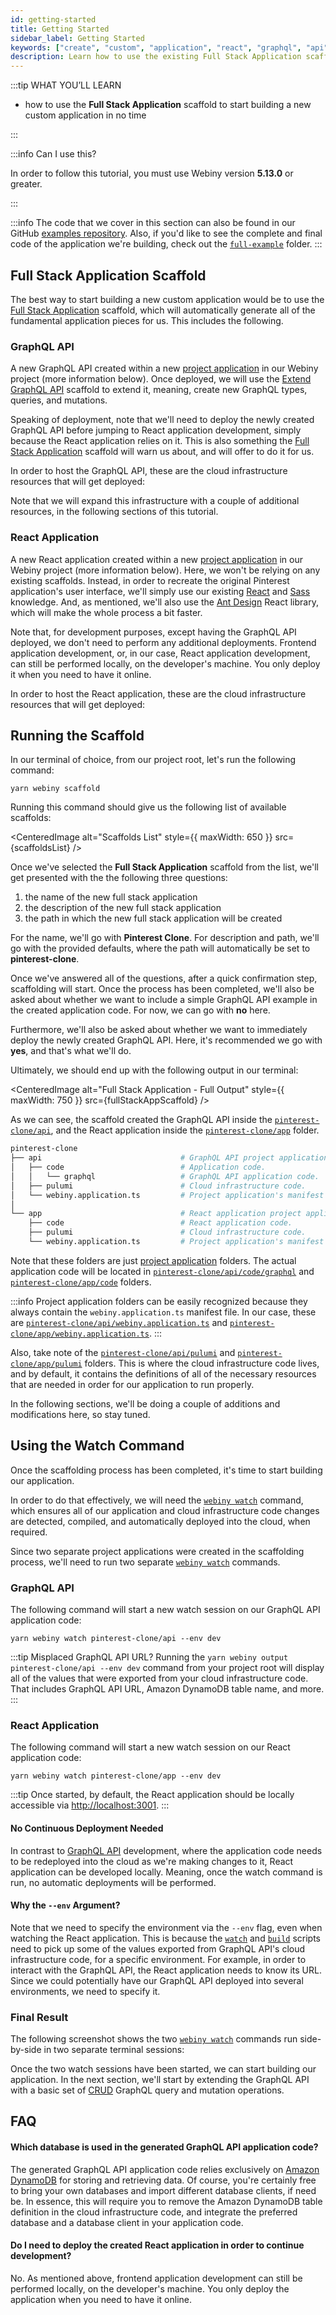 ```yaml
---
id: getting-started
title: Getting Started
sidebar_label: Getting Started
keywords: ["create", "custom", "application", "react", "graphql", "api", "scaffolding"]
description: Learn how to use the existing Full Stack Application scaffold in order to start building your first custom Webiny application.
---
```




:::tip WHAT YOU’LL LEARN

- how to use the **Full Stack Application** scaffold to start building a new custom application in no time

:::

:::info Can I use this?

In order to follow this tutorial, you must use Webiny version **5.13.0** or greater.

:::

:::info
The code that we cover in this section can also be found in our GitHub [examples repository](https://github.com/webiny/webiny-examples/tree/master/create-custom-application/02-getting-started). Also, if you'd like to see the complete and final code of the application we're building, check out the [`full-example`](https://github.com/webiny/webiny-examples/tree/master/create-custom-application/full-example) folder.
:::

## Full Stack Application Scaffold

The best way to start building a new custom application would be to use the [Full Stack Application](/docs/how-to-guides/scaffolding/full-stack-application) scaffold, which will automatically generate all of the fundamental application pieces for us. This includes the following.

### GraphQL API

A new GraphQL API created within a new [project application](/docs/key-topics/project-organization/project-applications-and-packages) in our Webiny project (more information below). Once deployed, we will use the [Extend GraphQL API](/docs/tutorials/extend-admin-area/introduction) scaffold to extend it, meaning, create new GraphQL types, queries, and mutations.

Speaking of deployment, note that we'll need to deploy the newly created GraphQL API before jumping to React application development, simply because the React application relies on it. This is also something the [Full Stack Application](/docs/how-to-guides/scaffolding/full-stack-application) scaffold will warn us about, and will offer to do it for us.

In order to host the GraphQL API, these are the cloud infrastructure resources that will get deployed:

<CenteredImage
  shadow={false}
  alt="Cloud Infrastructure Resources"
  src={graphqlApiCloudInfrastructureDiagram}
/>

Note that we will expand this infrastructure with a couple of additional resources, in the following sections of this tutorial.

### React Application

A new React application created within a new [project application](/docs/key-topics/project-organization/project-applications-and-packages) in our Webiny project (more information below). Here, we won't be relying on any existing scaffolds. Instead, in order to recreate the original Pinterest application's user interface, we'll simply use our existing [React](https://reactjs.org/) and [Sass](https://sass-lang.com/) knowledge. And, as mentioned, we'll also use the [Ant Design](https://ant.design/docs/react/introduce) React library, which will make the whole process a bit faster.

Note that, for development purposes, except having the GraphQL API deployed, we don't need to perform any additional deployments. Frontend application development, or, in our case, React application development, can still be performed locally, on the developer's machine. You only deploy it when you need to have it online.

In order to host the React application, these are the cloud infrastructure resources that will get deployed:

<CenteredImage
  shadow={false}
  alt="Cloud Infrastructure Resources"
  src={reactAppCloudInfrastructureDiagram}
/>

## Running the Scaffold

In our terminal of choice, from our project root, let's run the following command:

```
yarn webiny scaffold
```

Running this command should give us the following list of available scaffolds:

<CenteredImage alt="Scaffolds List" style={{ maxWidth: 650 }} src={scaffoldsList} />

Once we've selected the **Full Stack Application** scaffold from the list, we'll get presented with the the following three questions:

1. the name of the new full stack application
2. the description of the new full stack application
3. the path in which the new full stack application will be created

For the name, we'll go with **Pinterest Clone**. For description and path, we'll go with the provided defaults, where the path will automatically be set to **pinterest-clone**.

Once we've answered all of the questions, after a quick confirmation step, scaffolding will start. Once the process has been completed, we'll also be asked about whether we want to include a simple GraphQL API example in the created application code. For now, we can go with **no** here.

Furthermore, we'll also be asked about whether we want to immediately deploy the newly created GraphQL API. Here, it's recommended we go with **yes**, and that's what we'll do.

Ultimately, we should end up with the following output in our terminal:

<CenteredImage
  alt="Full Stack Application - Full Output"
  style={{ maxWidth: 750 }}
  src={fullStackAppScaffold}
/>

As we can see, the scaffold created the GraphQL API inside the [`pinterest-clone/api`](https://github.com/webiny/webiny-examples/tree/master/create-custom-application/02-getting-started/pinterest-clone/api), and the React application inside the [`pinterest-clone/app`](https://github.com/webiny/webiny-examples/tree/master/create-custom-application/02-getting-started/pinterest-clone/app) folder.

```bash
pinterest-clone
├── api                               # GraphQL API project application folder.
│   ├── code                          # Application code.
│   │   └── graphql                   # GraphQL API application code.
│   ├── pulumi                        # Cloud infrastructure code.
│   └── webiny.application.ts         # Project application's manifest file.
│
└── app                               # React application project application folder.
    ├── code                          # React application code.
    ├── pulumi                        # Cloud infrastructure code.
    └── webiny.application.ts         # Project application's manifest file.
```

Note that these folders are just [project application](/docs/key-topics/project-organization/project-applications-and-packages) folders. The actual application code will be located in [`pinterest-clone/api/code/graphql`](https://github.com/webiny/webiny-examples/tree/master/create-custom-application/02-getting-started/pinterest-clone/api/code/graphql) and [`pinterest-clone/app/code`](https://github.com/webiny/webiny-examples/tree/master/create-custom-application/02-getting-started/pinterest-clone/app/code) folders.

:::info
Project application folders can be easily recognized because they always contain the `webiny.application.ts` manifest file. In our case, these are [`pinterest-clone/api/webiny.application.ts`](https://github.com/webiny/webiny-examples/tree/master/create-custom-application/02-getting-started/pinterest-clone/api/webiny.application.ts) and [`pinterest-clone/app/webiny.application.ts`](https://github.com/webiny/webiny-examples/tree/master/create-custom-application/02-getting-started/pinterest-clone/app/webiny.application.ts).
:::

Also, take note of the [`pinterest-clone/api/pulumi`](https://github.com/webiny/webiny-examples/tree/master/create-custom-application/02-getting-started/pinterest-clone/api/pulumi) and [`pinterest-clone/app/pulumi`](https://github.com/webiny/webiny-examples/tree/master/create-custom-application/02-getting-started/pinterest-clone/app/pulumi) folders. This is where the cloud infrastructure code lives, and by default, it contains the definitions of all of the necessary resources that are needed in order for our application to run properly.

In the following sections, we'll be doing a couple of additions and modifications here, so stay tuned.

## Using the Watch Command

Once the scaffolding process has been completed, it's time to start building our application.

In order to do that effectively, we will need the [`webiny watch`](/docs/how-to-guides/use-watch-command) command, which ensures all of our application and cloud infrastructure code changes are detected, compiled, and automatically deployed into the cloud, when required.

Since two separate project applications were created in the scaffolding process, we'll need to run two separate [`webiny watch`](/docs/how-to-guides/use-watch-command) commands.

### GraphQL API

The following command will start a new watch session on our GraphQL API application code:

```
yarn webiny watch pinterest-clone/api --env dev
```

:::tip Misplaced GraphQL API URL?
Running the `yarn webiny output pinterest-clone/api --env dev` command from your project root will display all of the values that were exported from your cloud infrastructure code. That includes GraphQL API URL, Amazon DynamoDB table name, and more.
:::

### React Application

The following command will start a new watch session on our React application code:

```
yarn webiny watch pinterest-clone/app --env dev
```

:::tip
Once started, by default, the React application should be locally accessible via [http://localhost:3001](http://localhost:3001).
:::

#### No Continuous Deployment Needed

In contrast to [GraphQL API](/docs/tutorials/extend-admin-area/getting-started#graphql-api) development, where the application code needs to be redeployed into the cloud as we're making changes to it, React application can be developed locally. Meaning, once the watch command is run, no automatic deployments will be performed.

#### Why the `--env` Argument?

Note that we need to specify the environment via the `--env` flag, even when watching the React application. This is because the [`watch`](https://github.com/webiny/webiny-examples/blob/master/create-custom-application/02-getting-started/pinterest-clone/app/code/webiny.config.ts#L21) and [`build`](https://github.com/webiny/webiny-examples/blob/master/create-custom-application/02-getting-started/pinterest-clone/app/code/webiny.config.ts#L31) scripts need to pick up some of the values exported from GraphQL API's cloud infrastructure code, for a specific environment. For example, in order to interact with the GraphQL API, the React application needs to know its URL. Since we could potentially have our GraphQL API deployed into several environments, we need to specify it.

### Final Result

The following screenshot shows the two [`webiny watch`](/docs/how-to-guides/use-watch-command) commands run side-by-side in two separate terminal sessions:

<CenteredImage alt="Watching GraphQL API and React Application" src={watchCommands}/>

Once the two watch sessions have been started, we can start building our application. In the next section, we'll start by extending the GraphQL API with a basic set of [CRUD](https://en.wikipedia.org/wiki/Create,_read,_update_and_delete) GraphQL query and mutation operations.

## FAQ

#### Which database is used in the generated GraphQL API application code?

The generated GraphQL API application code relies exclusively on [Amazon DynamoDB](https://aws.amazon.com/dynamodb/) for storing and retrieving data. Of course, you're certainly free to bring your own databases and import different database clients, if need be. In essence, this will require you to remove the Amazon DynamoDB table definition in the cloud infrastructure code, and integrate the preferred database and a database client in your application code.

#### Do I need to deploy the created React application in order to continue development?

No. As mentioned above, frontend application development can still be performed locally, on the developer's machine. You only deploy the application when you need to have it online.

